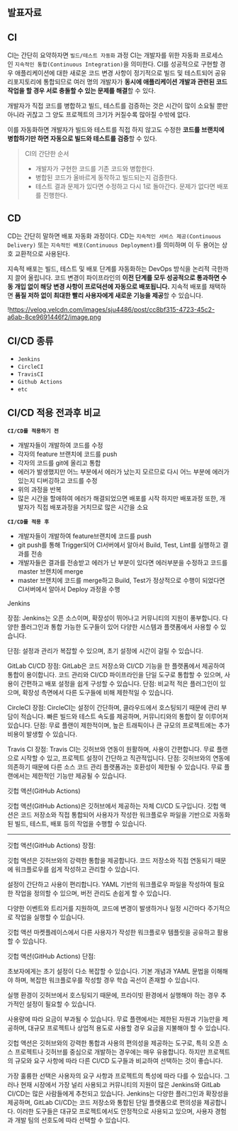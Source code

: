 ## 발표자료

## CI

CI는 간단히 요약하자면 `빌드/테스트 자동화` 과정 CI는 개발자를 위한 자동화 프로세스인 `지속적인 통합(Continuous Integration)`을 의미한다. CI를 성공적으로 구현할 경우 애플리케이션에 대한 새로운 코드 변경 사항이 정기적으로 빌드 및 테스트되어 공유 리포지토리에 통합되므로 여러 명의 개발자가 **동시에 애플리케이션 개발과 관련된 코드 작업을 할 경우 서로 충돌할 수 있는 문제를 해결**할 수 있다.

개발자가 직접 코드를 병합하고 빌드, 테스트를 검증하는 것은 시간이 많이 소요될 뿐만 아니라 귀찮고 그 양도 프로젝트의 크기가 커질수록 많아질 수밖에 없다.

이를 자동화하면 개발자가 빌드와 테스트를 직접 하지 않고도 수정한 **코드를 브랜치에 병합하기만 하면 자동으로 빌드와 테스트를 검증**할 수 있다.

> CI의 간단한 순서
>
> - 개발자가 구현한 코드를 기존 코드와 병합한다.
> - 병합된 코드가 올바르게 동작하고 빌드되는지 검증한다.
> - 테스트 결과 문제가 있다면 수정하고 다시 1로 돌아간다. 문제가 없다면 배포를 진행한다.

## CD

CD는 간단히 말하면 배포 자동화 과정이다. CD는 `지속적인 서비스 제공(Continuous Delivery)` 또는 `지속적인 배포(Continuous Deployment)`를 의미하며 이 두 용어는 상호 교환적으로 사용된다.

지속적 배포는 빌드, 테스트 및 배포 단계를 자동화하는 DevOps 방식을 논리적 극한까지 끌어 올립니다. 코드 변경이 파이프라인의 **이전 단계를 모두 성공적으로 통과하면 수동 개입 없이 해당 변경 사항이 프로덕션에 자동으로 배포됩니다.** 지속적 배포를 채택하면 **품질 저하 없이 최대한 빨리 사용자에게 새로운 기능을 제공**할 수 있습니다.

!https://velog.velcdn.com/images/sju4486/post/cc8bf315-4723-45c2-a6ab-8ce9691446f2/image.png

## CI/CD 종류

- `Jenkins`
- `CircleCI`
- `TravisCI`
- `Github Actions`
- `etc`

## CI/CD 적용 전과후 비교

**`CI/CD를 적용하기 전`**

- 개발자들이 개발하여 코드를 수정
- 각자의 feature 브랜치에 코드를 push
- 각자의 코드를 git에 올리고 통합
- 에러가 발생했지만 어느 부분에서 에러가 났는지 모르므로 다시 어느 부분에 에러가 있는지 디버깅하고 코드를 수정
- 위의 과정을 반복
- 많은 시간을 할애하여 에러가 해결되었으면 배포를 시작 하지만 배포과정 또한, 개발자가 직접 배포과정을 거치므로 많은 시간을 소요

**`CI/CD를 적용 후`**

- 개발자들이 개발하여 feature브랜치에 코드를 push
- git push를 통해 Trigger되어 CI서버에서 알아서 Build, Test, Lint를 실행하고 결과를 전송
- 개발자들은 결과를 전송받고 에러가 난 부분이 있다면 에러부분을 수정하고 코드를 master 브랜치에 merge
- master 브랜치에 코드를 merge하고 Build, Test가 정상적으로 수행이 되었다면 CI서버에서 알아서 Deploy 과정을 수행

Jenkins

장점: Jenkins는 오픈 소스이며, 확장성이 뛰어나고 커뮤니티의 지원이 풍부합니다. 다양한 플러그인과 통합 가능한 도구들이 있어 다양한 시스템과 플랫폼에서 사용할 수 있습니다.

단점: 설정과 관리가 복잡할 수 있으며, 초기 설정에 시간이 걸릴 수 있습니다.

GitLab CI/CD
장점: GitLab은 코드 저장소와 CI/CD 기능을 한 플랫폼에서 제공하여 통합이 용이합니다. 코드 관리와 CI/CD 파이프라인을 단일 도구로 통합할 수 있으며, 사용이 간편하고 배포 설정을 쉽게 구성할 수 있습니다.
단점: 비교적 적은 플러그인이 있으며, 확장성 측면에서 다른 도구들에 비해 제한적일 수 있습니다.

CircleCI
장점: CircleCI는 설정이 간단하며, 클라우드에서 호스팅되기 때문에 관리 부담이 적습니다. 빠른 빌드와 테스트 속도를 제공하며, 커뮤니티와의 통합이 잘 이루어져 있습니다.
단점: 무료 플랜이 제한적이며, 높은 트래픽이나 큰 규모의 프로젝트에는 추가 비용이 발생할 수 있습니다.

Travis CI
장점: Travis CI는 깃허브와 연동이 원활하며, 사용이 간편합니다. 무료 플랜으로 시작할 수 있고, 프로젝트 설정이 간단하고 직관적입니다.
단점: 깃허브와의 연동에 의존하기 때문에 다른 소스 코드 관리 플랫폼과는 호환성이 제한될 수 있습니다. 무료 플랜에서는 제한적인 기능만 제공될 수 있습니다.

깃헙 액션(GitHub Actions)

깃헙 액션(GitHub Actions)은 깃허브에서 제공하는 자체 CI/CD 도구입니다. 깃헙 액션은 코드 저장소와 직접 통합되어 사용자가 작성한 워크플로우 파일을 기반으로 자동화된 빌드, 테스트, 배포 등의 작업을 수행할 수 있습니다.

---

깃헙 액션(GitHub Actions) 장점:

깃헙 액션은 깃허브와의 강력한 통합을 제공합니다. 코드 저장소와 직접 연동되기 때문에 워크플로우를 쉽게 작성하고 관리할 수 있습니다.

설정이 간단하고 사용이 편리합니다. YAML 기반의 워크플로우 파일을 작성하여 필요한 작업을 정의할 수 있으며, 버전 관리도 손쉽게 할 수 있습니다.

다양한 이벤트와 트리거를 지원하여, 코드에 변경이 발생하거나 일정 시간마다 주기적으로 작업을 실행할 수 있습니다.

깃헙 액션 마켓플레이스에서 다른 사용자가 작성한 워크플로우 템플릿을 공유하고 활용할 수 있습니다.

깃헙 액션(GitHub Actions) 단점:

초보자에게는 초기 설정이 다소 복잡할 수 있습니다. 기본 개념과 YAML 문법을 이해해야 하며, 복잡한 워크플로우를 작성할 경우 학습 곡선이 존재할 수 있습니다.

실행 환경이 깃허브에서 호스팅되기 때문에, 프라이빗 환경에서 실행해야 하는 경우 추가적인 설정이 필요할 수 있습니다.

사용량에 따라 요금이 부과될 수 있습니다. 무료 플랜에서는 제한된 자원과 기능만을 제공하며, 대규모 프로젝트나 상업적 용도로 사용할 경우 요금을 지불해야 할 수 있습니다.

깃헙 액션은 깃허브와의 강력한 통합과 사용의 편의성을 제공하는 도구로, 특히 오픈 소스 프로젝트나 깃허브를 중심으로 개발하는 경우에는 매우 유용합니다. 하지만 프로젝트의 규모와 요구 사항에 따라 다른 CI/CD 도구들과 비교하여 선택하는 것이 좋습니다.

가장 훌륭한 선택은 사용자의 요구 사항과 프로젝트의 특성에 따라 다를 수 있습니다. 그러나 현재 시장에서 가장 널리 사용되고 커뮤니티의 지원이 많은 Jenkins와 GitLab CI/CD는 많은 사람들에게 추천되고 있습니다. Jenkins는 다양한 플러그인과 확장성을 제공하며, GitLab CI/CD는 코드 저장소와 통합된 단일 플랫폼으로 편의성을 제공합니다. 이러한 도구들은 대규모 프로젝트에서도 안정적으로 사용되고 있으며, 사용자 경험과 개발 팀의 선호도에 따라 선택할 수 있습니다.
